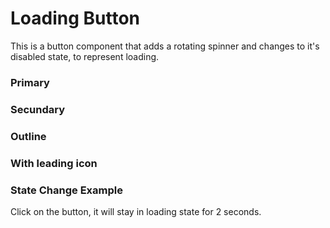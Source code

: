 
<Meta of={Story} />

# Loading Button

This is a button component that adds a rotating spinner and changes to it's disabled state, to represent loading.

### Primary

<Canvas of={Story.Primary} />

### Secundary

<Canvas of={Story.Secundary} />

### Outline

<Canvas of={Story.Outline} />

### With leading icon

<Canvas of={Story.WithIcon} />

### State Change Example

Click on the button, it will stay in loading state for 2 seconds.

<Canvas of={Story.StateChange} />

<Primary />
<Controls />
